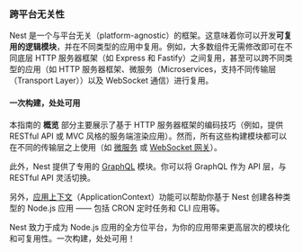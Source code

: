 ### 跨平台无关性

Nest 是一个与平台无关（platform-agnostic）的框架。这意味着你可以开发**可复用的逻辑模块**，并在不同类型的应用中复用。例如，大多数组件无需修改即可在不同底层 HTTP 服务器框架（如 Express 和 Fastify）之间复用，甚至可以跨不同类型的应用（如 HTTP 服务器框架、微服务（Microservices，支持不同传输层（Transport Layer））以及 WebSocket 通信）进行复用。

#### 一次构建，处处可用

本指南的 **概览** 部分主要展示了基于 HTTP 服务器框架的编码技巧（例如，提供 RESTful API 或 MVC 风格的服务端渲染应用）。然而，所有这些构建模块都可以在不同的传输层之上使用（如 [微服务](/microservices/basics) 或 [WebSocket 网关](/websockets/gateways)）。

此外，Nest 提供了专用的 [GraphQL](/graphql/quick-start) 模块。你可以将 GraphQL 作为 API 层，与 RESTful API 灵活切换。

另外，[应用上下文](/application-context)（ApplicationContext）功能可以帮助你基于 Nest 创建各种类型的 Node.js 应用 —— 包括 CRON 定时任务和 CLI 应用等。

Nest 致力于成为 Node.js 应用的全方位平台，为你的应用带来更高层次的模块化和可复用性。一次构建，处处可用！
